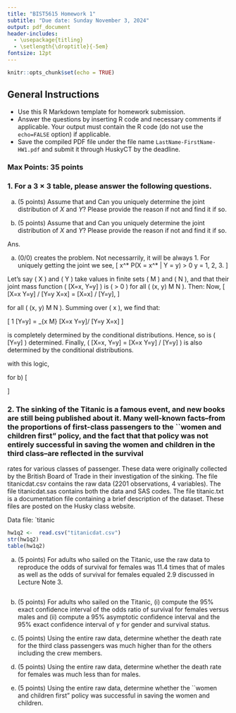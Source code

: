 ```yaml
---
title: "BIST5615 Homework 1"
subtitle: "Due date: Sunday November 3, 2024"
output: pdf_document
header-includes:
  - \usepackage{titling}
  - \setlength{\droptitle}{-5em} 
fontsize: 12pt
---
```


```r
knitr::opts_chunk$set(echo = TRUE)
```

\vspace{-1cm}

## General Instructions

* Use this R Markdown template for homework submission.
* Answer the questions by inserting R code and necessary comments if applicable. Your output must contain the R code (do not use the `echo=FALSE` option) if applicable.
* Save the compiled PDF file under the file name `LastName-FirstName-HW1.pdf` 
and submit it through HuskyCT by the deadline. 

### Max Points: 35 points

### 1. For a $3\times 3$ table, please answer the following questions.


(a) (5 points) Assume that
\begin{align*}
P(X=1|Y=1)=0.5, & \;\; P(X=2|Y=1)=0.5, \;\; P(X=3|Y=1)=0, \\
P(X=1|Y=2)=0, & \;\; P(X=2|Y=2)=0.5, \;\; P(X=3|Y=2)=0.5, \\
P(X=1|Y=3)=0.5, & \;\; P(X=2|Y=2)=0, \;\; P(X=3|Y=3)=0.5; 
\end{align*}
and 
\begin{align*}
P(Y=1|X=1)=0.5, & \;\; P(Y=2|X=1)=0.5, \;\; P(Y=3|X=1)=0, \\
P(Y=1|X=2)=0, & \;\; P(Y=2|X=2)=0.5, \;\; P(Y=3|X=2)=0.5, \\
P(Y=1|X=3)=0.5, & \;\; P(Y=2|X=3)=0, \;\; P(Y=3|X=3)=0.5. 
\end{align*}
Can you uniquely determine the joint distribution of $X$ and $Y$?
Please provide the reason if not and find it if so.

(b) (5 points) Assume that
\begin{align*}
P(X=1|Y=1)=0.5, & \;\; P(X=2|Y=1)=0.5, \;\; P(X=3|Y=1)=0, \\
P(X=1|Y=2)=0, & \;\; P(X=2|Y=2)=0.5, \;\; P(X=3|Y=2)=0.5, \\
P(X=1|Y=3)=0.3, & \;\; P(X=2|Y=3)=0.3, \;\; P(X=3|Y=3)=0.4; 
\end{align*}
and 
\begin{align*}
P(Y=1|X=1)=0.5, & \;\; P(Y=2|X=1)=0.5, \;\; P(Y=3|X=1)=0, \\
P(Y=1|X=2)=0, & \;\; P(Y=2|X=2)=0.5, \;\; P(Y=3|X=2)=0.5, \\
P(Y=1|X=3)=0.5, & \;\; P(Y=2|X=3)=0, \;\; P(Y=3|X=3)=0.5. 
\end{align*}
Can you uniquely determine the joint distribution of $X$ and $Y$?
Please provide the reason if not and find it if so.

Ans.

a) \(0/0\) creates the problem. Not necessarrily, it will be always 1. For uniquely getting the joint we see,
\[
\nexists x^* \text{ such that } P(X = x^* | Y = y) > 0 \text{ for all } y = 1, 2, 3.
\]

Let's say \( X \) and \( Y \) take values in finite sets \( M \) and \( N \), and that their joint mass function \( \mathbb{P}[X=x, Y=y] \) is \( > 0 \) for all \( (x, y) \in M \times N \). Then:
Now,
\[
\mathbb{P}[X=x \mid Y=y] / \mathbb{P}[Y=y \mid X=x] = \mathbb{P}[X=x] / \mathbb{P}[Y=y],
\]

for all \( (x, y) \in M \times N \). Summing over \( x \), we find that:

\[
1 \cdot \mathbb{P}[Y=y] = \sum_{x \in M} \mathbb{P}[X=x \mid Y=y]/ \mathbb{P}[Y=y \mid X=x]
\]

is completely determined by the conditional distributions. Hence, so is \( \mathbb{P}[Y=y] \) determined. Finally, \( \mathbb{P}[X=x, Y=y] = \mathbb{P}[X=x \mid Y=y] / \mathbb{P}[Y=y] \) is also determined by the conditional distributions.

with this logic, 

for b)
\[
\begin{array}{|c|c|c|c|}
\hline
P(X = x, Y = y) & Y = 1 & Y = 2 & Y = 3 \\
\hline
X = 1 & 0 & 0 & \frac{3}{16} \\
X = 2 & 0 & \frac{3}{16} & \frac{3}{16} \\
X = 3 & 0 & \frac{3}{16} & \frac{4}{16} \\
\hline
\end{array}
\]



### 2. The sinking of the Titanic is a famous event, and new books are still being published about it.  Many well-known facts--from the proportions of first-class passengers to the ``women and children first" policy, and the fact that that policy was not entirely successful in saving the women and children in the third class--are reflected in the survival
rates for various classes of passenger.  These data were originally
collected by the British Board of Trade in their investigation of the
sinking.  The file titanicdat.csv contains the raw data (2201 observations, 4 variables). The file titanicdat.sas contains both the data and SAS codes. 
The file titanic.txt is a documentation file containing a brief description of the dataset. These files are posted on the Husky class website.

Data file: `titanic
```r
hw1q2 <-  read.csv("titanicdat.csv") 
str(hw1q2)
table(hw1q2)
```

(a) (5 points)  For adults who sailed on the Titanic, use the raw data to reproduce the odds of
survival for females was 11.4 times that of males as well as the odds of survival for females equaled 2.9 discussed in Lecture Note 3.



```r

```


(b) (5 points) For adults who sailed on the Titanic, (i) compute the 95% exact confidence interval of the odds ratio of survival
for females versus males and (ii) compute a 95% asymptotic confidence interval and the 95% exact confidence interval of $\gamma$
for gender and survival status.

(c) (5 points) Using the entire raw data, determine whether the death rate for the third class passengers was much higher than for the others including the crew members.

(d) (5 points) Using the entire raw data, determine whether the death rate for females was much less than for males.

(e) (5 points) Using the entire raw data, determine whether the ``women and children first" policy was successful in
    saving the women and children.
